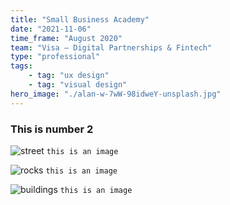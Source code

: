 ```yaml
---
title: "Small Business Academy"
date: "2021-11-06"
time_frame: "August 2020"
team: "Visa – Digital Partnerships & Fintech"
type: "professional"
tags:
    - tag: "ux design"
    - tag: "visual design"
hero_image: "./alan-w-7wW-98idweY-unsplash.jpg"
---
```

### This is number 2

![street](./peek.jpg)
```this is an image```

![rocks](./porch.jpg)
```this is an image```

![buildings](./shy-guise.jpg)
```this is an image```